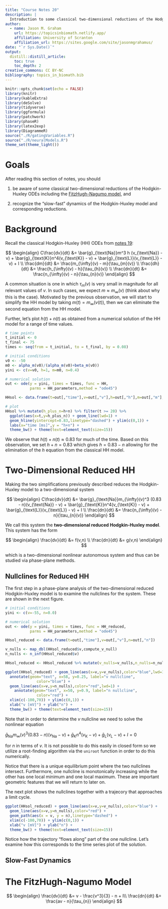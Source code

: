 ```yaml
---
title: "Course Notes 20"
description: |
  Introduction to some classical two-dimensional reductions of the Hodgkin-Huxley ODEs. 
author:
  - name: Jason M. Graham 
    url: https://topicsinbiomath.netlify.app/
    affiliation: University of Scranton 
    affiliation_url: https://sites.google.com/site/jasonmgrahamus/
date: "`r Sys.Date()`"
output: 
  distill::distill_article:
    toc: true
    toc_depth: 2
creative_commons: CC BY-NC
bibliography: topics_in_biomath.bib
---
```


```r
knitr::opts_chunk$set(echo = FALSE)
library(knitr)
library(kableExtra)
library(deSolve)
library(tidyverse)
library(ggformula)
library(patchwork)
library(phaseR)
library(latex2exp)
library(DiagrammeR)
source("./R/gatingVariables.R")
source("./R/neuralModels.R")
theme_set(theme_light())
```


# Goals

After reading this section of notes, you should

1) be aware of some classical two-dimensional reductions of the  Hodgkin-Huxley ODEs including the [FitzHugh-Nagumo model](http://www.scholarpedia.org/article/FitzHugh-Nagumo_model), and 

2) recognize the "slow-fast" dynamics of the Hodgkin-Huxley model and corresponding reductions.

# Background

Recall the classical Hodgkin-Huxley (HH) ODEs from [notes 19](https://topicsinbiomath.netlify.app/notes019.html):

$$
\begin{align}
C\frac{dv}{dt} &= \bar{g}_{\text{Na}}m^3 h (v_{\text{Na}} - v) + \bar{g}_{\text{K}}n^4(v_{\text{K}} - v) + \bar{g}_{\text{L}}(v_{\text{L}} - v) + I \\
\frac{dm}{dt} &= \frac{m_{\infty}(v) - m}{\tau_{m}(v)} \\
\frac{dh}{dt} &= \frac{h_{\infty}(v) - h}{\tau_{h}(v)} \\
\frac{dn}{dt} &= \frac{n_{\infty}(v) - n}{\tau_{n}(v)} 
\end{align}
$$

A common situation is one in which $\tau_{m}(v)$ is very small in magnitude for all relevant values of $v$. In such cases, we expect $m \approx m_{\infty}(v)$ (think about why this is the case). Motivated by the previous observation, we will start to simplify the HH model by taking $m(t) = m_{\infty}(v(t))$, then we can eliminate the second equation from the HH model. 

Further, let's plot $h(t) + n(t)$ as obtained from a numerical solution of the HH model for a range of time values.

```r
# time points
t_initial <- 0
t_final <- 75
times <- seq(from = t_initial, to = t_final, by = 0.08)

# initial conditions
v0 <- -50
m0 <- alpha_m(v0)/(alpha_m(v0)+beta_m(v0))
yini <- c(v=v0, h=1, m=m0, n=0.4)

# numerical solution
out <- ode(y = yini, times = times, func = HH,
           parms = HH_parameters,method = "ode45")

HHsol <- data.frame(t=out[,"time"],v=out[,"v"],h=out[,"h"],m=out[,"m"],n=out[,"n"])

# plot
HHsol %>% mutate(h_plus_n=h+n) %>% filter(t >= 20) %>%
  ggplot(aes(x=t,y=h_plus_n)) + geom_line(lwd=1) + 
  geom_hline(yintercept=0.83,linetype="dashed") + ylim(c(0,1)) +
  labs(x="time [ms]",y = "h+n") +
  theme_bw() + theme(text=element_text(size=15))
```

We observe that $h(t) + n(t) \approx 0.83$ for much of the time. Based on this observation, we set $h + n = 0.83$ which gives $h = 0.83 - n$ allowing for the elimination of the $h$ equation from the classical HH model. 

# Two-Dimensional Reduced HH

Making the two simplifications previously described reduces the Hodgkin-Huxley model to a two-dimensional system

$$
\begin{align}
C\frac{dv}{dt} &= \bar{g}_{\text{Na}}m_{\infty}(v)^3 (0.83 - n)(v_{\text{Na}} - v) + \bar{g}_{\text{K}}n^4(v_{\text{K}} - v) + \bar{g}_{\text{L}}(v_{\text{L}} - v) + I \\
\frac{dn}{dt} &= \frac{n_{\infty}(v) - n}{\tau_{n}(v)} 
\end{align}
$$

We call this system the **two-dimensional reduced Hodgkin-Huxley model**. This system has the form

$$
\begin{align}
\frac{dv}{dt} &= f(v,n) \\
\frac{dn}{dt} &= g(v,n)
\end{align}
$$

which is a two-dimensional nonlinear autonomous system and thus can be studied via phase-plane methods. 

## Nullclines for Reduced HH

The first step in a phase-plane analysis of the two-dimensional reduced Hodgkin-Huxley model is to examine the nullclines for the system. These are shown in the next figure. 

```r
# initial conditions
yini <- c(v=-55, n=0.0)

# numerical solution
out <- ode(y = yini, times = times, func = HH_reduced,
           parms = HH_parameters,method = "ode45")

HHsol_reduced <- data.frame(t=out[,"time"],v=out[,"v"],n=out[,"n"])

v_nulls <- map_dbl(HHsol_reduced$v,compute_v_null)
n_nulls <- n_inf(HHsol_reduced$v)

HHsol_reduced <- HHsol_reduced %>% mutate(v_nulls=v_nulls,n_nulls=n_nulls)

ggplot(HHsol_reduced) + geom_line(aes(x=v,y=v_nulls),color="blue",lwd=1) +
  annotate(geom="text", x=58, y=0.25, label="v nullcline",
              color="blue") + 
  geom_line(aes(x=v,y=n_nulls),color="red",lwd=1) +
    annotate(geom="text", x=50, y=0.9, label="n nullcline",
              color="red") + 
  xlim(c(-100,70)) + ylim(c(0,1)) +
  xlab("v [mV]") + ylab("n") +
  theme_bw() + theme(text=element_text(size=15))
```

Note that in order to determine the $v$ nullcline we need to solve the nonlinear equation

$\bar{g}_{\text{Na}}m_{\infty}(v)^3 (0.83 - n)(v_{\text{Na}} - v) + \bar{g}_{\text{K}}n^4(v_{\text{K}} - v) + \bar{g}_{\text{L}}(v_{\text{L}} - v) + I = 0$

for $n$ in terms of $v$. It is not possible to do this easily in closed form so we utilize a root-finding algorithm via the `uniroot` function in order to do this numerically. 

Notice that there is a unique equilibrium point where the two nullclines intersect. Furthermore, one nullcline is monotonically increasing while the other has one local minimum and one local maximum. These are important geometric features that we will return to later on. 

The next plot shows the nullclines together with a trajecory that approaches a limit cycle. 

```r
ggplot(HHsol_reduced) + geom_line(aes(x=v,y=v_nulls),color="blue") +
  geom_line(aes(x=v,y=n_nulls),color="red") +
  geom_path(aes(x = v, y = n),linetype="dashed") + 
  xlim(c(-100,70)) + ylim(c(0,1)) +
  xlab("v [mV]") + ylab("n") +
  theme_bw() + theme(text=element_text(size=15))
```

Notice how the trajectory "flows along" part of the one nullcline. Let's examine how this corresponds to the time series plot of the solution. 

## Slow-Fast Dynamics



# The FitzHugh-Nagumo Model

$$
\begin{align}
\frac{dv}{dt} &= v - \frac{v^3}{3} - n + I\\
\frac{dn}{dt} &= \frac{av - n}{\tau_{n}}
\end{align}
$$
